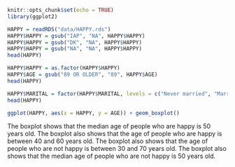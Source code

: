 

```r
knitr::opts_chunk$set(echo = TRUE)
library(ggplot2)
```

```r
HAPPY = readRDS("data/HAPPY.rds")
HAPPY$HAPPY = gsub("IAP", "NA", HAPPY$HAPPY)
HAPPY$HAPPY = gsub("DK", "NA", HAPPY$HAPPY)
HAPPY$HAPPY = gsub("NA", "NA", HAPPY$HAPPY)
head(HAPPY)
```


```r
HAPPY$HAPPY = as.factor(HAPPY$HAPPY)
HAPPY$AGE = gsub("89 OR OLDER", "89", HAPPY$AGE)
head(HAPPY)
```

```r
HAPPY$MARITAL = factor(HAPPY$MARITAL, levels = c("Never married", "Married", "Separated", "Divorced", "Widowed"))
head(HAPPY)
```

```r
ggplot(HAPPY, aes(x = HAPPY, y = AGE)) + geom_boxplot()
```
The boxplot shows that the median age of people who are happy is 50 years old.
The boxplot also shows that the age of people who are happy is between 40 and 60 years old.
The boxplot also shows that the age of people who are not happy is between 30 and 70 years old.
The boxplot also shows that the median age of people who are not happy is 50 years old.